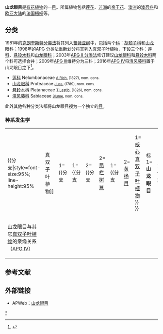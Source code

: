 {{Automatic taxobox
| fossil_range = {{fossil range|110|0}}[[白垩纪|白垩纪]] - [[全新世|現代]]
| taxon = Proteales
| image = Protea cynaroides 3.jpg
| image_width = 250px
| image_caption = [[南非|南非]]國花，[[山龍眼科|山龍眼科]]的[[帝王花|帝王花]]
| authority =  Dumort. (1829)
| subdivision_ranks = [[科_(生物)|科]]
| subdivision = 
* [[莲科|莲科]] Nelumbonaceae
* [[山龙眼科|山龙眼科]] Proteaceae
* [[悬铃木科|悬铃木科]] Platanaceae
* [[清风藤科|清风藤科]] Sabiaceae
}}

'''山龙眼目'''是[[被子植物门|有花植物]]的一[[目_(生物)|目]]。所属植物包括[[莲花|莲花]]、[[非洲|非洲]]的[[帝王花|帝王花]]、[[澳洲|澳洲]]的[[澳忍冬|澳忍冬]]和[[欧亚大陆|欧亚大陆]]的[[法国梧桐|法国梧桐]]等。

== 分类 ==
1981年的[[克朗奎斯特分类法|克朗奎斯特分类法]]将其列入[[蔷薇亚纲|蔷薇亚纲]]中，包括两个[[科_(生物)|科]]：[[胡颓子科|胡颓子科]]和[[山龙眼科|山龙眼科]]；1998年的[[APG_分类法|APG 分类法]]重新划分将其列入[[真双子叶植物|真双子叶植物]]，下设三个科：[[莲科|莲科]]、[[悬铃木科|悬铃木科]]和[[山龙眼科|山龙眼科]]；2003年[[APG_II_分类法|APG II 分类法]]修订建议[[山龙眼科|山龙眼科]]和[[悬铃木科|悬铃木科]]两个科可选择合并；2009年[[APG_III|APG III]]维持分为三科；2016年[[APG_IV|APG IV]]将[[清风藤科|清风藤科]]置于山龙眼目之下<ref name="apgiv">{{Cite journal |last=Angiosperm Phylogeny Group |year=2016 |title=An update of the Angiosperm Phylogeny Group classification for the orders and families of flowering plants: APG IV |journal=Botanical Journal of the Linnean Society |volume=181 |issue=1 |pages=1–20 |url=http://onlinelibrary.wiley.com/doi/10.1111/boj.12385/epdf |format=PDF |accessdate=2016-04-10 |doi=10.1111/boj.12385 |archive-date=2016-12-16 |archive-url=https://web.archive.org/web/20161216145923/http://onlinelibrary.wiley.com/doi/10.1111/boj.12385/epdf |dead-url=no }}</ref>。

* [[莲科|莲科]]  Nelumbonaceae <small>[[A.Rich.|A.Rich.]] (1827), nom. cons.</small>
* [[山龙眼科|山龙眼科]] Proteaceae <small>[[Juss.|Juss.]] (1789), nom. cons.</small>
* [[悬铃木科|悬铃木科]]  Platanaceae <small>[[T.Lestib.|T.Lestib.]] (1826), nom. cons.</small>
* [[清风藤科|清风藤科]]  Sabiaceae <small>[[Blume|Blume]], nom. cons.</small>

此外其他各种分类法都将山龙眼目视为一个独立的[[目_(生物)|目]]。

=== 种系发生学 ===
{| align="center" style="text-align:left; padding:2.5px; background:#eef"
|-
|{{分支|style=font-size:95%; line-height:95%
|标1=[[真双子叶植物|真双子叶植物]]
|1={{分支
    |1={{分支
        |2={{分支
            |2=[[昆栏树目|昆栏树目]]
            |1={{分支
                |2=[[黄杨目|黄杨目]]
                |1=[[核心真双子叶植物|核心真双子叶植物]] }} }}
        |标1='''山龙眼目'''
        |1={{分支
            |2=[[清风藤科|清风藤科]]
            |1={{分支
                |2=[[莲科|莲科]]
                |1={{分支
                    |2=[[悬铃木科|悬铃木科]]
                    |1=[[山龙眼科|山龙眼科]] }} }} }} }}
    |2=[[毛茛目|毛茛目]] }} }}
|-style="font-size:90%;"
|山龙眼目与其它[[真双子叶植物|真双子叶植物]]的亲缘关系（[[APG_IV|APG IV]]）{{r|apgiv|apgiii}}
|}

== 参考文献 ==
{{reflist|refs=
<ref name="apgiii">{{en}}Angiosperm Phylogeny Group (2009). [http://www3.interscience.wiley.com/journal/122630309/abstract An update of the Angiosperm Phylogeny Group classification for the orders and families of flowering plants: APG III]. ''Botanical Journal of the Linnean Society'' '''161'''(2): 105-121.</ref>
}}

== 外部链接 ==
{{维基物种|Proteales}}
{{commons category|Proteales}}
* APWeb：[http://www.mobot.org/MOBOT/research/APweb/orders/protealesweb.html#Proteales 山龙眼目] {{Wayback|url=http://www.mobot.org/MOBOT/research/APweb/orders/protealesweb.html#Proteales |date=20101018115614 }}{{en}}
{{Taxonbar|from=Q21838}}

[[Category:山龙眼目|*]]